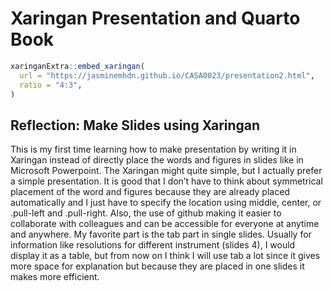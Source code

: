 # Xaringan Presentation and Quarto Book

```r
xaringanExtra::embed_xaringan(
  url = "https://jasminemhdn.github.io/CASA0023/presentation2.html",
  ratio = "4:3",
)
```

## Reflection: Make Slides using Xaringan

This is my first time learning how to make presentation by writing it in Xaringan instead of directly place the words and figures in slides like in Microsoft Powerpoint. The Xaringan might quite simple, but I actually prefer a simple presentation. It is good that I don't have to think about symmetrical placement of the word and figures because they are already placed automatically and I just have to specify the location using middle, center, or .pull-left and .pull-right. Also, the use of github making it easier to collaborate with colleagues and can be accessible for everyone at anytime and anywhere. My favorite part is the tab part in single slides. Usually for information like resolutions for different instrument (slides 4), I would display it as a table, but from now on I think I will use tab a lot since it gives more space for explanation but because they are placed in one slides it makes more efficient.
